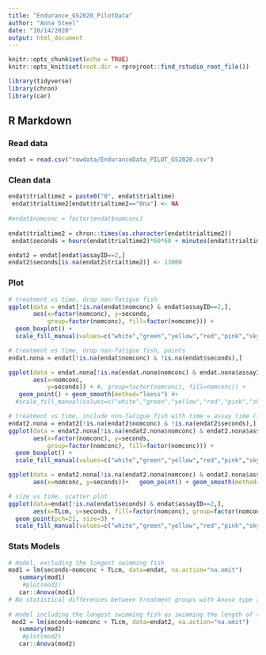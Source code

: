 ```yaml
---
title: "Endurance_GS2020_PilotData"
author: "Anna Steel"
date: "10/14/2020"
output: html_document
---
```


```r
knitr::opts_chunk$set(echo = TRUE)
knitr::opts_knit$set(root.dir = rprojroot::find_rstudio_root_file())

library(tidyverse)
library(chron)
library(car)

```

## R Markdown

### Read data
```r
endat = read.csv("rawdata/EnduranceData_PILOT_GS2020.csv")
```

### Clean data
```r

endat$trialtime2 = paste0("0", endat$trialtime)
 endat$trialtime2[endat$trialtime2=="0na"] <- NA
 
#endat$nomconc = factor(endat$nomconc)
 
endat$trialtime2 = chron::times(as.character(endat$trialtime2))
 endat$seconds = hours(endat$trialtime2)*60*60 + minutes(endat$trialtime2)*60 + seconds(endat$trialtime2)

endat2 = endat[endat$assayID==2,]
endat2$seconds[is.na(endat2$trialtime2)] <- 13800

```

### Plot
```r

# treatment vs time, drop non-fatigue fish
ggplot(data = endat[!is.na(endat$nomconc) & endat$assayID==2,], 
       aes(x=factor(nomconc), y=seconds, 
           group=factor(nomconc), fill=factor(nomconc))) + 
  geom_boxplot() + 
  scale_fill_manual(values=c("white","green","yellow","red","pink","skyblue"))

# treatment vs time, drop non-fatigue fish, points
endat.nona = endat[!is.na(endat$nomconc) & !is.na(endat$seconds),]

ggplot(data = endat.nona[!is.na(endat.nona$nomconc) & endat.nona$assayID==2,], 
       aes(x=nomconc, 
           y=seconds)) + #, group=factor(nomconc), fill=nomconc)) + 
   geom_point() + geom_smooth(method="loess") #+
  #scale_fill_manual(values=c("white","green","yellow","red","pink","skyblue"))

# treatment vs time, include non-fatigue fish with time = assay time (13,800 seconds)
endat2.nona = endat2[!is.na(endat2$nomconc) & !is.na(endat2$seconds),]
ggplot(data = endat2.nona[!is.na(endat2.nona$nomconc) & endat2.nona$assayID==2,], 
       aes(x=factor(nomconc), y=seconds, 
           group=factor(nomconc), fill=factor(nomconc))) + 
  geom_boxplot() + 
  scale_fill_manual(values=c("white","green","yellow","red","pink","skyblue"))

ggplot(data = endat2.nona[!is.na(endat2.nona$nomconc) & endat2.nona$assayID==2,], 
       aes(x=nomconc, y=seconds))+   geom_point() + geom_smooth(method="loess") 

# size vs time, scatter plot
ggplot(data=endat[!is.na(endat$seconds) & endat$assayID==2,],
       aes(x=TLcm, y=seconds, fill=factor(nomconc), group=factor(nomconc)))+
  geom_point(pch=21, size=3) + 
  scale_fill_manual(values=c("white","green","yellow","red","pink","skyblue"))

```

### Stats Models
```r

# model, excluding the longest swimming fish
mod1 = lm(seconds~nomconc + TLcm, data=endat, na.action="na.omit") 
   summary(mod1)
    #plot(mod1)
   car::Anova(mod1)
# No statistical differences between treatment groups with Anova type II
 
# model including the longest swimming fish as swimming the length of the trial 
 mod2 = lm(seconds~nomconc + TLcm, data=endat2, na.action="na.omit") 
   summary(mod2)
    #plot(mod2)
   car::Anova(mod2)

```
